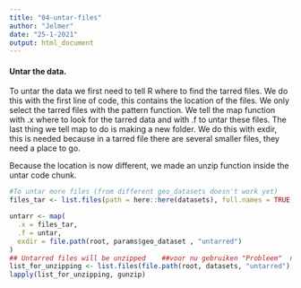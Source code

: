 ```yaml
---
title: "04-untar-files"
author: "Jelmer"
date: "25-1-2021"
output: html_document
---
```


#### Untar the data.
To untar the data we first need to tell R where to find the tarred files. We do this with the first line of code, this contains the location of the files. We only select the tarred files with the pattern function.
We tell the map function with .x where to look for the tarred data and with .f to untar these files.
The last thing we tell map to do is making a new folder. We do this with exdir, this is needed because in a tarred file there are several smaller files, they need a place to go.

Because the location is now different, we made an unzip function inside the untar code chunk.

```r

#To untar more files (from different geo_datasets doesn't work yet)
files_tar <- list.files(path = here::here(datasets), full.names = TRUE, pattern = ".tar")

untarr <- map(
  .x = files_tar,
  .f = untar,
  exdir = file.path(root, params$geo_dataset , "untarred")
)
## Untarred files will be unzipped    ##voor nu gebruiken "Probleem"  normaal gebruiken > datasets (zonder "") (weet niet meer waarom dit er staat en of het is opgelost)
list_for_unzipping <- list.files(file.path(root, datasets, "untarred"), full.names = TRUE)
lapply(list_for_unzipping, gunzip)
```
